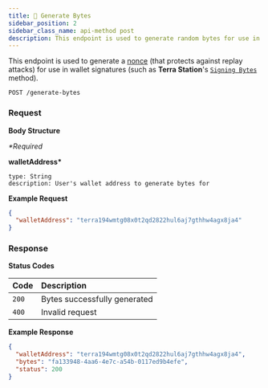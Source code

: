 ```yaml
---
title: 🔣 Generate Bytes
sidebar_position: 2
sidebar_class_name: api-method post
description: This endpoint is used to generate random bytes for use in wallet signatures (such as **Terra Station**'s [`Signing Bytes`](https://docs.terra.money/develop/wallet-provider/sign-bytes/) method).
---
```


This endpoint is used to generate a [nonce](https://www.okta.com/identity-101/nonce/) (that protects against replay attacks) for use in wallet signatures (such as **Terra Station**'s [`Signing Bytes`](https://docs.terra.money/develop/wallet-provider/sign-bytes/) method).

```
POST /generate-bytes
```

### Request

**Body Structure**

_\*Required_

**walletAddress\***

    type: String
    description: User's wallet address to generate bytes for

**Example Request**

```json
{
  "walletAddress": "terra194wmtg08x0t2qd2822hul6aj7gthhw4agx8ja4"
}
```

### Response

**Status Codes**

| Code  | Description                  |
| :---- | :--------------------------- |
| `200` | Bytes successfully generated |
| `400` | Invalid request              |

**Example Response**

```json
{
  "walletAddress": "terra194wmtg08x0t2qd2822hul6aj7gthhw4agx8ja4",
  "bytes": "fa133948-4aa6-4e7c-a54b-0117ed9b4efe",
  "status": 200
}
```

